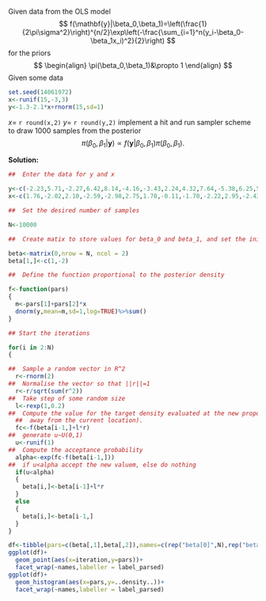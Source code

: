 Given data from the OLS model
$$
f(\mathbf{y}|\beta_0,\beta_1)=\left(\frac{1}{2\pi\sigma^2}\right)^{n/2}\exp\left(-\frac{\sum_{i=1}^n(y_i-\beta_0-\beta_1x_i)^2}{2}\right)
$$
for the priors
$$
\begin{align}
\pi(\beta_0,\beta_1)&\propto 1
\end{align}
$$
Given some data 
```r
set.seed(14061972)
x<-runif(15,-3,3)
y<-1.3-2.1*x+rnorm(15,sd=1)
```
$x=$ `r round(x,2)` $y=$ `r round(y,2)` implement a hit and run sampler scheme to draw 1000 samples from the posterior
$$
\pi(\beta_0,\beta_1|\mathbf{y})\propto f(\mathbf{y}|\beta_0,\beta_1)\pi(\beta_0,\beta_1).
$$

**Solution:**\

```r

##  Enter the data for y and x

y<-c(-2.23,5.71,-2.27,6.42,8.14,-4.16,-3.43,2.24,4.32,7.64,-5.38,6.25,5.86,-0.54,1.99)
x<-c(1.76,-2.02,2.10,-2.59,-2.98,2.75,1.70,-0.11,-1.70,-2.22,2.95,-2.43,-2.37,1.52,0.28)

##  Set the desired number of samples

N<-10000

##  Create matix to store values for beta_0 and beta_1, and set the initial values.

beta<-matrix(0,nrow = N, ncol = 2)
beta[1,]<-c(1,-2)

##  Define the function proportional to the posterior density

f<-function(pars)
{
  m<-pars[1]+pars[2]*x
  dnorm(y,mean=m,sd=1,log=TRUE)%>%sum()
}

## Start the iterations

for(i in 2:N)
{

##  Sample a random vector in R^2    
  r<-rnorm(2)
##  Normalise the vector so that ||r||=1  
  r<-r/sqrt(sum(r^2))
##  Take step of some random size  
  l<-rexp(1,0.2)
##  Compute the value for the target density evaluated at the new proposed location (the step
  ##  away from the current location).  
  fc<-f(beta[i-1,]+l*r)
##  generate u~U(0,1)  
  u<-runif(1)
##  Compute the acceptance probability  
  alpha<-exp(fc-f(beta[i-1,]))
##  if u<alpha accept the new valuem, else do nothing  
  if(u<alpha)
  {
    beta[i,]<-beta[i-1]+l*r
  }
  else
  {
    beta[i,]<-beta[i-1,]
  }
}

df<-tibble(pars=c(beta[,1],beta[,2]),names=c(rep("beta[0]",N),rep("beta[1]",N)),iteration=rep(1:N,2))
ggplot(df)+
  geom_point(aes(x=iteration,y=pars))+
  facet_wrap(~names,labeller = label_parsed)
ggplot(df)+
  geom_histogram(aes(x=pars,y=..density..))+
  facet_wrap(~names,labeller = label_parsed)
```
